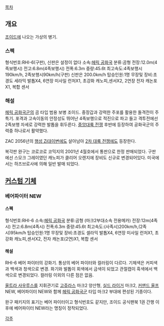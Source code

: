 [[목차]]
== 개요 ==
[[조이드]]에 나오는 가상의 병기.

=== 스펙 ===
형식번호:RHI-6(구판), 신판은 설정이 없다 
소속:[[헤릭 공화국]]
분류:곰형
전장:12.0m(4족보행시) 
전고:6.8m(4족보행시) 
전폭:6.3m 중량:45.6t 
최고속도:4족보행시190km/h, 2족보행시90km/h(구판) 신판은 200.0km/h 
탑승인원:1명 
무장및 장비:초경도 세라믹 발톱X4, 6연장 미사일 런처X1, 초강화 캐노피,센서X2, 2연장 전자 캐논포X1, 복합 센서

=== 해설 ===
[[헤릭 공화국]]군의 곰 타입 범용 보병 조이드. 중장갑과 강력한 주포를 활용한 돌격전이 주특기. 포격과 고속이동의 안정성도 뛰어난 4족보행으로 적진으로 파고 들고 격투전에선 2족보행 자세로 강력한 발톱을 휘두른다. [[중앙대륙 전쟁]] 후반에 등장하여 공화국군의 주력중 하나로서 활약했다.

ZAC 2056년의 [[행성 Zi]]대이변에도 살아남아 [[2차 대륙 전쟁]]에도 등장한다.

복각판 완구는 코로코로 코믹지의 2001년 4월호에서 통판으로 한정 판매되었다. 구판에선 스모크 그레이였던 캐노피가 클리어 오렌지에 장비도 신규로 변경되어있다. 미국에서는 하즈브로사에 의해 일반 발매 되었다.

== [[커스텀 기체]] ==
=== 베어파이터 NEW ===
==== 스펙 ====
형식번호:RHI-6 
소속:[[헤릭 공화국]] 
분류:곰형 (마크2부대소속 전용메카)
전장:12m(4족시) 
전고:6.8m(4족시) 
전폭:6.3m 
중량:45.6t 
최고속도:(사족시)200km/h,(2족시)95km/h 
탑승인원:1명
무장및 장비:초경도 셀라믹 발톱X4, 6연장 미사일 런처X1, 초강화 캐노피,센서X2, 전자 캐논포(2연)X1, 복합 센서
 
==== 해설 ====
RHI-6 베어 파이터의 강화기. 통상의 베어 파이터와 컬러링이 다르다. 기체색은 커피색과 백색과 청색으로 변경. 화기와 발톱이 회색에서 금색이 되었고 관절캡이 흑색에서 백색으로 변경되었다. 컬러링 이외의 다른 점은 없음.

[[울트라 사우루스]]를 지휘관기로 [[고쥬라스]] 마크2 양산형, [[실드 라이거]] 마크2, [[커맨드 울프]] NEW, 베어파이터 NEW와 함께 [[헤릭 공화국]]군 타입 마크2 부대에 편성된 기종이다.

완구 패키지의 표기는 베어 파이터이고 형식번호도 같지만, 조이드 공식팬북 1권 간행 이후에 베어파이터 NEW라는 명칭이 정착되었다.

[[각주]]
